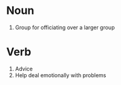 =Noun=
# Group for officiating over a larger group
=Verb=
#Advice
#Help deal emotionally with problems